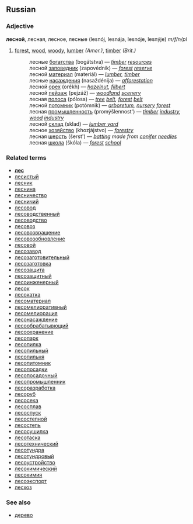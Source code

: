 ==Russian==
===Adjective===
'''лесной''', лесная, лесное, лесные (lesnój, lesnája, lesnóje, lesnýje) ''m/f/n/pl''

# [[forest]], [[wood]], [[woody]], [[lumber]] ''(Amer.)'', [[timber]] ''(Brit.)''
#:лесные [[богатство|богатства]] (bogátstva) — ''[[timber]] [[resources]]''
#:лесной [[заповедник]] (zapovédnik) — ''[[forest]] [[reserve]]''
#:лесной [[материал]] (materiál) — ''[[lumber]], [[timber]]''
#:лесные [[насаждение|насаждения]] (nasaždénija) — ''[[afforestation]]''
#:лесной [[орех]] (orékh) — ''[[hazelnut]], [[filbert]]''
#:лесной [[пейзаж]] (pejzáž) — ''[[woodland]] [[scenery]]''
#:лесная [[полоса]] (pólosa) — ''[[tree]] [[belt]], [[forest]] [[belt]]''
#:лесной [[потомник]] (potómnik) — ''[[arboretum]], [[nursery]] [[forest]]''
#:лесная [[промышленность]] (promýšlennost') — ''[[timber]] [[industry]], [[wood]] [[industry]]''
#:лесной [[склад]] (sklad) — ''[[lumber yard]]''
#:лесное [[хозяйство]] (khozjájstvo) — ''[[forestry]]''
#:лесная [[шерсть]] (šerst') — ''[[batting]] made from [[conifer]] [[needle]]s''
#:лесная [[школа]] (škóla) — ''[[forest]] [[school]]''

===Related terms===
*'''[[лес]]'''
*[[лесистый]]
*[[лесник]]
*[[леснина]]
*[[лесничество]]
*[[лесничий]]
*[[лесовод]]
*[[лесоводственный]]
*[[лесоводство]]
*[[лесовоз]]
*[[лесовозвращение]]
*[[лесовозобновление]]
*[[лесовой]]
*[[лесозавод]]
*[[лесозаготовительный]]
*[[лесозаготовка]]
*[[лесозащита]]
*[[лесозащитный]]
*[[лесоинженерный]]
*[[лесок]]
*[[лесокатка]]
*[[лесоматериал]]
*[[лесомелиоративный]]
*[[лесомелиорация]]
*[[лесонасаждение]]
*[[лесообрабатывющий]]
*[[лесоохранение]]
*[[лесопарк]]
*[[лесопилка]]
*[[лесопильный]]
*[[лесопильня]]
*[[лесопитомник]]
*[[лесопосадки]]
*[[лесопосадочный]]
*[[лесопромышленник]]
*[[лесоразработка]]
*[[лесоруб]]
*[[лесосека]]
*[[лесосплав]]
*[[лесоспуск]]
*[[лесостепной]]
*[[лесостепь]]
*[[лесосушилка]]
*[[лесотаска]]
*[[лесотехнический]]
*[[лесотундра]]
*[[лесотундровый]]
*[[лесоустройство]]
*[[лесохимический]]
*[[лесохимия]]
*[[лесоэкспорт]]
*[[лесхоз]]

===See also===
*[[дерево]]